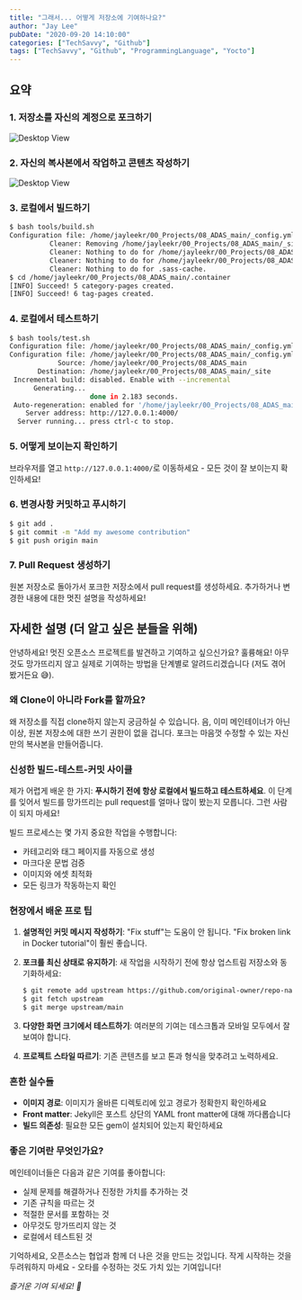 ```yaml
---
title: "그래서... 어떻게 저장소에 기여하나요?"
author: "Jay Lee"
pubDate: "2020-09-20 14:10:00"
categories: ["TechSavvy", "Github"]
tags: ["TechSavvy", "Github", "ProgrammingLanguage", "Yocto"]
---
```


## 요약
### 1. 저장소를 자신의 계정으로 포크하기

![Desktop View](/assets/img/post/2020-09-20/fork.png)

### 2. 자신의 복사본에서 작업하고 콘텐츠 작성하기

![Desktop View](/assets/img/post/2020-09-20/my_posting.png)

### 3. 로컬에서 빌드하기

```sh
$ bash tools/build.sh
Configuration file: /home/jayleekr/00_Projects/08_ADAS_main/_config.yml
          Cleaner: Removing /home/jayleekr/00_Projects/08_ADAS_main/_site...
          Cleaner: Nothing to do for /home/jayleekr/00_Projects/08_ADAS_main/.jekyll-metadata.
          Cleaner: Nothing to do for /home/jayleekr/00_Projects/08_ADAS_main/.jekyll-cache.
          Cleaner: Nothing to do for .sass-cache.
$ cd /home/jayleekr/00_Projects/08_ADAS_main/.container
[INFO] Succeed! 5 category-pages created.
[INFO] Succeed! 6 tag-pages created.
```

### 4. 로컬에서 테스트하기

```sh
$ bash tools/test.sh
Configuration file: /home/jayleekr/00_Projects/08_ADAS_main/_config.yml
Configuration file: /home/jayleekr/00_Projects/08_ADAS_main/_config.yml
            Source: /home/jayleekr/00_Projects/08_ADAS_main
       Destination: /home/jayleekr/00_Projects/08_ADAS_main/_site
 Incremental build: disabled. Enable with --incremental
      Generating... 
                    done in 2.183 seconds.
 Auto-regeneration: enabled for '/home/jayleekr/00_Projects/08_ADAS_main'
    Server address: http://127.0.0.1:4000/
  Server running... press ctrl-c to stop.
```

### 5. 어떻게 보이는지 확인하기

브라우저를 열고 `http://127.0.0.1:4000/`로 이동하세요 - 모든 것이 잘 보이는지 확인하세요!

### 6. 변경사항 커밋하고 푸시하기

```sh
$ git add .
$ git commit -m "Add my awesome contribution"
$ git push origin main
```

### 7. Pull Request 생성하기

원본 저장소로 돌아가서 포크한 저장소에서 pull request를 생성하세요. 추가하거나 변경한 내용에 대한 멋진 설명을 작성하세요!

## 자세한 설명 (더 알고 싶은 분들을 위해)

안녕하세요! 멋진 오픈소스 프로젝트를 발견하고 기여하고 싶으신가요? 훌륭해요! 아무것도 망가뜨리지 않고 실제로 기여하는 방법을 단계별로 알려드리겠습니다 (저도 겪어봤거든요 😅).

### 왜 Clone이 아니라 Fork를 할까요?

왜 저장소를 직접 clone하지 않는지 궁금하실 수 있습니다. 음, 이미 메인테이너가 아닌 이상, 원본 저장소에 대한 쓰기 권한이 없을 겁니다. 포크는 마음껏 수정할 수 있는 자신만의 복사본을 만들어줍니다.

### 신성한 빌드-테스트-커밋 사이클

제가 어렵게 배운 한 가지: **푸시하기 전에 항상 로컬에서 빌드하고 테스트하세요**. 이 단계를 잊어서 빌드를 망가뜨리는 pull request를 얼마나 많이 봤는지 모릅니다. 그런 사람이 되지 마세요! 

빌드 프로세스는 몇 가지 중요한 작업을 수행합니다:
- 카테고리와 태그 페이지를 자동으로 생성
- 마크다운 문법 검증
- 이미지와 에셋 최적화
- 모든 링크가 작동하는지 확인

### 현장에서 배운 프로 팁

1. **설명적인 커밋 메시지 작성하기**: "Fix stuff"는 도움이 안 됩니다. "Fix broken link in Docker tutorial"이 훨씬 좋습니다.

2. **포크를 최신 상태로 유지하기**: 새 작업을 시작하기 전에 항상 업스트림 저장소와 동기화하세요:
   ```sh
   $ git remote add upstream https://github.com/original-owner/repo-name.git
   $ git fetch upstream
   $ git merge upstream/main
   ```

3. **다양한 화면 크기에서 테스트하기**: 여러분의 기여는 데스크톱과 모바일 모두에서 잘 보여야 합니다.

4. **프로젝트 스타일 따르기**: 기존 콘텐츠를 보고 톤과 형식을 맞추려고 노력하세요.

### 흔한 실수들

- **이미지 경로**: 이미지가 올바른 디렉토리에 있고 경로가 정확한지 확인하세요
- **Front matter**: Jekyll은 포스트 상단의 YAML front matter에 대해 까다롭습니다
- **빌드 의존성**: 필요한 모든 gem이 설치되어 있는지 확인하세요

### 좋은 기여란 무엇인가요?

메인테이너들은 다음과 같은 기여를 좋아합니다:
- 실제 문제를 해결하거나 진정한 가치를 추가하는 것
- 기존 규칙을 따르는 것
- 적절한 문서를 포함하는 것
- 아무것도 망가뜨리지 않는 것
- 로컬에서 테스트된 것

기억하세요, 오픈소스는 협업과 함께 더 나은 것을 만드는 것입니다. 작게 시작하는 것을 두려워하지 마세요 - 오타를 수정하는 것도 가치 있는 기여입니다!

*즐거운 기여 되세요! 🚀*